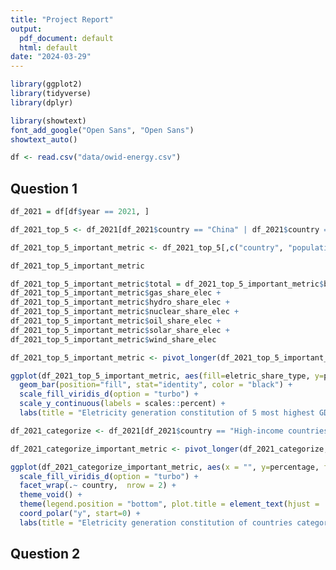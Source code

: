```yaml
---
title: "Project Report"
output:
  pdf_document: default
  html: default
date: "2024-03-29"
---
```


```r
library(ggplot2)
library(tidyverse)
library(dplyr)
```

```r
library(showtext)
font_add_google("Open Sans", "Open Sans")
showtext_auto()
```

```r
df <- read.csv("data/owid-energy.csv")
```

## Question 1

```r
df_2021 = df[df$year == 2021, ]

df_2021_top_5 <- df_2021[df_2021$country == "China" | df_2021$country == "India" | df_2021$country == "United States" | df_2021$country == "Japan" | df_2021$country == "Germany", ]
```

```r
df_2021_top_5_important_metric <- df_2021_top_5[,c("country", "population", "gdp", "biofuel_share_elec",  "coal_share_elec", "fossil_share_elec", "gas_share_elec", "hydro_share_elec", "low_carbon_share_elec", "nuclear_share_elec", "oil_share_elec", "other_renewables_share_elec", "renewables_share_elec", "solar_share_elec", "wind_share_elec")]
```

```r
df_2021_top_5_important_metric
```

```r
df_2021_top_5_important_metric$total = df_2021_top_5_important_metric$biofuel_share_elec + df_2021_top_5_important_metric$coal_share_elec + 
df_2021_top_5_important_metric$gas_share_elec +
df_2021_top_5_important_metric$hydro_share_elec +
df_2021_top_5_important_metric$nuclear_share_elec +
df_2021_top_5_important_metric$oil_share_elec +
df_2021_top_5_important_metric$solar_share_elec +
df_2021_top_5_important_metric$wind_share_elec
```

```r
df_2021_top_5_important_metric <- pivot_longer(df_2021_top_5_important_metric, cols = c("biofuel_share_elec", "coal_share_elec", "gas_share_elec", "hydro_share_elec", "nuclear_share_elec", "oil_share_elec", "solar_share_elec", "wind_share_elec"), names_to = "eletric_share_type", values_to = "percentage")
```

```r
ggplot(df_2021_top_5_important_metric, aes(fill=eletric_share_type, y=percentage, x=country)) + 
  geom_bar(position="fill", stat="identity", color = "black") +
  scale_fill_viridis_d(option = "turbo") +
  scale_y_continuous(labels = scales::percent) +
  labs(title = "Eletricity generation constitution of 5 most highest GDP in 2021", x = "Country", y = "Share of total generation", fill = "Type of eletricity generation")
```

```r
df_2021_categorize <- df_2021[df_2021$country == "High-income countries" | df_2021$country == "Low-income countries" | df_2021$country == "Lower-middle-income countries" | df_2021$country == "Upper-middle-income countries", ]

```

```r
df_2021_categorize_important_metric <- pivot_longer(df_2021_categorize, cols = c("biofuel_share_elec", "coal_share_elec", "gas_share_elec", "hydro_share_elec", "nuclear_share_elec", "oil_share_elec", "solar_share_elec", "wind_share_elec"), names_to = "eletric_share_type", values_to = "percentage")

ggplot(df_2021_categorize_important_metric, aes(x = "", y=percentage, fill=eletric_share_type)) +geom_bar(width = 1, stat = "identity", color = "black") +
  scale_fill_viridis_d(option = "turbo") +
  facet_wrap(.~ country,  nrow = 2) +
  theme_void() +
  theme(legend.position = "bottom", plot.title = element_text(hjust = .5), text=element_text(face="bold", size=15), strip.text = element_text(size = 20, color = "red")) +
  coord_polar("y", start=0) + 
  labs(title = "Eletricity generation constitution of countries categorized by income in 2023", fill = "Eletricity generation type")
```

## Question 2
